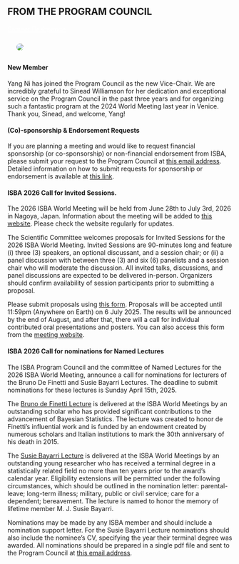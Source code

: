 :::{.section_bulletin}
# FROM THE PROGRAM COUNCIL  {#sec-pc}
[Sameer Deshpande](mailto:program-council@bayesian.org){style="color:white; text-align: center;"}
:::

::: {.column-margin}
![](images/sameer.png){style="float:center;vertical-align:middle;
margin:10px 20px;border-radius: 10px;max-width: 100%;"}
:::


#### New Member 
Yang Ni has joined the Program Council as the new Vice-Chair.
We are incredibly grateful to Sinead Williamson for her dedication and exceptional service on the Program Council in the past three years and for organizing such a fantastic program at the 2024 World Meeting last year in Venice. Thank you, Sinead, and welcome, Yang!

#### (Co)-sponsorship & Endorsement Requests
If you are planning a meeting and would like to request financial sponsorship (or co-sponsorship) or non-financial endorsement from ISBA, please submit your request to the Program Council at [this email address](mailto:program-council@bayesian.org). 
Detailed information on how to submit requests for sponsorship or endorsement is available at [this link](https://bayesian.org/events/request-sponsorshipendorsement/).


#### ISBA 2026 Call for Invited Sessions. 

The 2026 ISBA World Meeting will be held from June 28th to July 3rd, 2026 in Nagoya, Japan. Information about the meeting will be added to [this website](https://isba2026.github.io). Please check the website regularly for updates. 

The Scientific Committee welcomes proposals for Invited Sessions for the 2026 ISBA World Meeting.
Invited Sessions are 90-minutes long and feature (i) three (3) speakers, an optional discussant, and a session chair; or (ii) a panel discussion with between three (3) and six (6) panelists and a session chair who will moderate the discussion. All invited talks, discussions, and panel discussions are expected to be delivered in-person. Organizers should confirm availability of session participants prior to submitting a proposal.

Please submit proposals using [this form](https://forms.gle/5G3xJWJaaE6QKFbj9). 
Proposals will be accepted until 11:59pm (Anywhere on Earth) on 6 July 2025. The results will be announced by the end of August, and after that, there will a call for individual contributed oral presentations and posters. You can also access this form from the [meeting website](https://isba2026.github.io).

#### ISBA 2026 Call for nominations for Named Lectures 

The ISBA Program Council and the committee of Named Lectures for the 2026 ISBA World Meeting, announce a call for nominations for lecturers of the Bruno De Finetti and Susie Bayarri Lectures. The deadline to submit nominations for these lectures is Sunday April 15th, 2025.

The [Bruno de Finetti Lecture](https://bayesian.org/project/de-finetti-lecture/) is delivered at the ISBA World Meetings by an outstanding scholar who has provided significant contributions to the advancement of Bayesian Statistics. The lecture was created to honor de Finetti’s influential work and is funded by an endowment created by numerous scholars and Italian institutions to mark the 30th anniversary of his death in 2015.

The [Susie Bayarri Lecture](https://bayesian.org/project/susie-bayarri-lecture/) is delivered at the ISBA World Meetings by an outstanding young researcher who has received a terminal degree in a statistically related field no more than ten years prior to the award's calendar year. Eligibility extensions will be permitted under the following circumstances, which should be outlined in the nomination letter: parental-leave; long-term illness; military, public or civil service; care for a dependent; bereavement. The lecture is named to honor the memory of lifetime member M. J. Susie Bayarri.

Nominations may be made by any ISBA member and should include a nomination support letter. For the Susie Bayarri Lecture nominations should also include the nominee’s CV, specifying the year their terminal degree was awarded. All nominations should be prepared in a single pdf file and sent to the Program Council at [this email address](mailto:program-council@bayesian.org).

